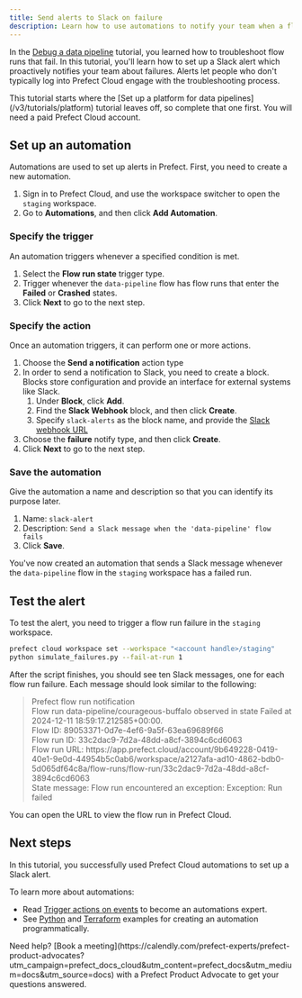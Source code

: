 ```yaml
---
title: Send alerts to Slack on failure
description: Learn how to use automations to notify your team when a flow fails.
---
```


In the [Debug a data pipeline](/v3/tutorials/debug) tutorial, you learned how to troubleshoot flow runs that fail.
In this tutorial, you'll learn how to set up a Slack alert which proactively notifies your team about failures.
Alerts let people who don't typically log into Prefect Cloud engage with the troubleshooting process.

<Info>
This tutorial starts where the [Set up a platform for data pipelines](/v3/tutorials/platform) tutorial leaves off, so complete that one first.
You will need a paid Prefect Cloud account.
</Info>

## Set up an automation

Automations are used to set up alerts in Prefect.
First, you need to create a new automation.

1. Sign in to Prefect Cloud, and use the workspace switcher to open the `staging` workspace.
1. Go to **Automations**, and then click **Add Automation**.

### Specify the trigger

An automation triggers whenever a specified condition is met.

1. Select the **Flow run state** trigger type.
1. Trigger whenever the `data-pipeline` flow has flow runs that enter the **Failed** or **Crashed** states.
1. Click **Next** to go to the next step.

### Specify the action

Once an automation triggers, it can perform one or more actions.

1. Choose the **Send a notification** action type
1. In order to send a notification to Slack, you need to create a block.
Blocks store configuration and provide an interface for external systems like Slack.
    1. Under **Block**, click **Add**.
    1. Find the **Slack Webhook** block, and then click **Create**.
    1. Specify `slack-alerts` as the block name, and provide the [Slack webhook URL](https://api.slack.com/messaging/webhooks)
  1. Choose the **failure** notify type, and then click **Create**.
1. Click **Next** to go to the next step.

### Save the automation

Give the automation a name and description so that you can identify its purpose later.

1. Name: `slack-alert`
2. Description: `Send a Slack message when the 'data-pipeline' flow fails`
3. Click **Save**.

You've now created an automation that sends a Slack message whenever the `data-pipeline` flow in the `staging` workspace has a failed run.

## Test the alert

To test the alert, you need to trigger a flow run failure in the `staging` workspace.

```bash
prefect cloud workspace set --workspace "<account handle>/staging"
python simulate_failures.py --fail-at-run 1
```

After the script finishes, you should see ten Slack messages, one for each flow run failure.
Each message should look similar to the following:

> Prefect flow run notification<br/>
> Flow run data-pipeline/courageous-buffalo observed in state Failed at 2024-12-11 18:59:17.212585+00:00.<br/>
> Flow ID: 89053371-0d7e-4ef6-9a5f-63ea69689f66<br/>
> Flow run ID: 33c2dac9-7d2a-48dd-a8cf-3894c6cd6063<br/>
> Flow run URL: https:&#8203;//app.prefect.cloud/account/9b649228-0419-40e1-9e0d-44954b5c0ab6/workspace/a2127afa-ad10-4862-bdb0-5d065df64c8a/flow-runs/flow-run/33c2dac9-7d2a-48dd-a8cf-3894c6cd6063<br/>
> State message: Flow run encountered an exception: Exception: Run failed

You can open the URL to view the flow run in Prefect Cloud.

## Next steps

In this tutorial, you successfully used Prefect Cloud automations to set up a Slack alert.

To learn more about automations:

* Read [Trigger actions on events](/v3/automate/events/automations-triggers) to become an automations expert.
* See [Python](https://github.com/PrefectHQ/examples/blob/main/scripts/create-automation.py) and [Terraform](https://registry.terraform.io/providers/PrefectHQ/prefect/latest/docs/resources/automation) examples for creating an automation programmatically.

<Tip>
Need help? [Book a meeting](https://calendly.com/prefect-experts/prefect-product-advocates?utm_campaign=prefect_docs_cloud&utm_content=prefect_docs&utm_medium=docs&utm_source=docs) with a Prefect Product Advocate to get your questions answered.
</Tip>
